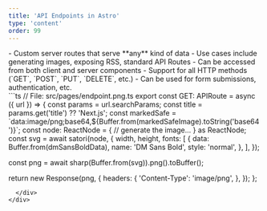 ```yaml
---
title: 'API Endpoints in Astro'
type: 'content'
order: 99
---
```



<div class="flex gap-6">
  <div class="shrink">
  - Custom server routes that serve **any** kind of data
  - Use cases include generating images, exposing RSS, standard API Routes
  - Can be accessed from both client and server components
  - Support for all HTTP methods (`GET`, `POST`, `PUT`, `DELETE`, etc.)
  - Can be used for form submissions, authentication, etc.
  <div>
    <EndpointDemo/>
  </div>
  </div>

  <div class="flex-1">
    ```ts
// File: src/pages/endpoint.png.ts
export const GET: APIRoute = async ({ url }) => {
  const params = url.searchParams;
  const title = params.get('title') ?? 'Next.js';
  const markedSafe = `data:image/png;base64,${Buffer.from(markedSafeImage).toString('base64')}`;
  const node: ReactNode = {
     // generate the image...
  } as ReactNode;
  const svg = await satori(node, {
    width,
    height,
    fonts: [
      {
        data: Buffer.from(dmSansBoldData),
        name: 'DM Sans Bold',
        style: 'normal',
      },
    ],
  });

  const png = await sharp(Buffer.from(svg)).png().toBuffer();

  return new Response(png, {
      headers: {
        'Content-Type': 'image/png',
      },
    });
};
```
  </div>
</div>

